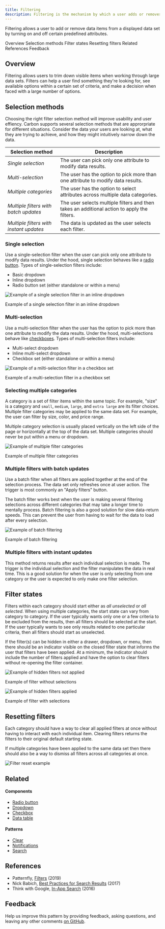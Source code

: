 ```yaml
---
title: Filtering
description: Filtering is the mechanism by which a user adds or removes data items from a displayed data set by turning on and off certain predefined attributes.
---
```


<PageDescription>

Filtering allows a user to add or remove data items from a displayed data set by turning on and off certain predefined attributes.

</PageDescription>

<AnchorLinks>

<AnchorLink>Overview</AnchorLink>
<AnchorLink>Selection methods</AnchorLink>
<AnchorLink>Filter states</AnchorLink>
<AnchorLink>Resetting filters</AnchorLink>
<AnchorLink>Related</AnchorLink>
<AnchorLink>References</AnchorLink>
<AnchorLink>Feedback</AnchorLink>

</AnchorLinks>

## Overview

Filtering allows users to trim down visible items when working through large data sets. Filters can help a user find something they're looking for, see available options within a certain set of criteria, and make a decision when faced with a large number of options.

## Selection methods

Choosing the right filter selection method will improve usability and user effiency. Carbon supports several selection methods that are approrpriate for different situations. Consider the data your users are looking at, what they are trying to achieve, and how they might intuitively narrow down the data.

| Selection method                        | Description                                                                                 |
| --------------------------------------- | ------------------------------------------------------------------------------------------- |
| _Single selection_                      | The user can pick only one attribute to modify data results.                                |
| _Multi-selection_                       | The user has the option to pick more than one attribute to modify data results.             |
| _Multiple categories_                   | The user has the option to select attributes across multiple data categories.               |
| _Multiple filters with batch updates_   | The user selects multiple filters and then takes an additional action to apply the filters. |
| _Multiple filters with instant updates_ | The data is updated as the user selects each filter.                                        |

### Single selection

Use a single-selection filter when the user can pick only one attribute to modify data results. Under the hood, single selection behaves like a [radio button](/components/radio-button/usage). Types of single-selection filters include:

- Basic dropdown
- Inline dropdown
- Radio button set (either standalone or within a menu)

<Row>
<Column colLg={8}>

![Example of a single selection filter in an inline dropdown](images/filter-1.jpg)

<Caption>Example of a single selection filter in an inline dropdown</Caption>

</Column>
</Row>

### Multi-selection

Use a multi-selection filter when the user has the option to pick more than one attribute to modify the data results. Under the hood, multi-selections behave like [checkboxes](components/checkbox/usage). Types of multi-selection filters include:

- Multi-select dropdown
- Inline multi-select dropdown
- Checkbox set (either standalone or within a menu)

<Row>
<Column colLg={8}>

![Example of a milti-selection filter in a checkbox set](images/filter-2.jpg)

<Caption>Example of a multi-selection filter in a checkbox set</Caption>

</Column>
</Row>

### Selecting multiple categories

A category is a set of filter items within the same topic. For example, "size" is a category and `small`, `medium`, `large`, and `extra large` are its filter choices. Multiple filter categories may be applied to the same data set. For example, the user can filter by size, color, and price range.

Multiple category selection is usually placed vertically on the left side of the page or horizontally at the top of the data set. Multiple categories should never be put within a menu or dropdown.

<Row>
<Column colLg={8}>

![Example of multiple filter categories](images/filter-3.jpg)

<Caption>Example of multiple filter categories</Caption>

</Column>
</Row>

### Multiple filters with batch updates

Use a batch filter when all filters are applied together at the end of the selection process. The data set only refreshes once at user action. The trigger is most commonly an "Apply filters" button.

The batch filter works best when the user is making several filtering selections across different categories that may take a longer time to mentally process. Batch filtering is also a good solution for slow data-return speeds. This can prevent the user from having to wait for the data to load after every selection.

<Row>
<Column colLg={8}>

![Example of batch filtering](images/filter-4.jpg)

<Caption>Example of batch filtering</Caption>

</Column>
</Row>

### Multiple filters with instant updates

This method returns results after each individual selection is made. The trigger is the individual selection and the filter manipulates the data in real time. This is a good solution for when the user is only selecting from one category or the user is expected to only make one filter selection.

## Filter states

Filters within each category should start either as _all unselected_ or _all selected_. When using multiple categories, the start state can vary from category to category. If the user typically wants only one or a few criteria to be excluded from the results, then all filters should be selected at the start. If the user typically wants to see only results related to one particular criteria, then all filters should start as unselected.

If the filter(s) can be hidden in either a drawer, dropdown, or menu, then there should be an indicator visible on the closed filter state that informs the user that filters have been applied. At a minimum, the indicator should include the number of filters applied and have the option to clear filters without re-opening the filter container.

<Row>
<Column colLg={6}>

![Example of hidden filters not applied](images/filter-5.jpg)

<Caption>Example of filter without selections</Caption>

</Column>

<Column colLg={6}>

![Example of hidden filters applied](images/filter-6.jpg)

<Caption>Example of filter with selections</Caption>

</Column>
</Row>

## Resetting filters

Each category should have a way to clear all applied filters at once without having to interact with each individual item. Clearing filters returns the filters to their original default starting state.

If multiple categories have been applied to the same data set then there should also be a way to dismiss all filters across all categories at once.

<Row>
<Column colLg={8}>

![Filter reset example](images/filter-7.jpg)

<Caption></Caption>

</Column>
</Row>

## Related

<Row>
<Column colSm={2} colMd={2} colLg={4}>

#### Components

- [Radio button](/components/radio-button/usage)
- [Dropdown](/components/dropdown/usage)
- [Checkbox](/components/checkbox/usage)
- [Data table](/components/data-table/usage)

</Column>
<Column colSm={2} colMd={2} colLg={4}>

#### Patterns

- [Clear](/patterns/common-actions#clear)
- [Notifications](/patterns/notification-pattern)
- [Search](patterns/search-pattern)

</Column>
</Row>

## References

- Patternfly, [Filters](https://www.patternfly.org/v4/design-guidelines/usage-and-behavior/filters) (2019)
- Nick Babich, [Best Practices for Search Results](https://uxplanet.org/best-practices-for-search-results-1bbed9d7a311) (2017)
- Think with Google, [In-App Search](https://www.thinkwithgoogle.com/marketing-resources/experience-design/chapter-2-in-app-search/) (2016)

## Feedback

Help us improve this pattern by providing feedback, asking questions, and leaving any other comments [on GitHub](https://github.com/carbon-design-system/carbon-website/issues/new?assignees=&labels=feedback&template=feedback.md).
